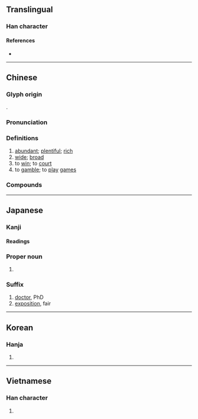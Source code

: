 {{also|愽}}
{{character info/new}}
{{character info/new|codepoint=0x2F82E}}
==Translingual==
{{stroke order|strokes=12}}

===Han character===
{{Han char|rn=24|rad=十|as=10|sn=12|four=43046|canj=JIBI|ids=⿰十尃}}

====References====
* {{Han ref|kx=0157.130|dkj=02761|dj=0360.100|hdz=10066.020|uh=535A|ud=21338|bh=B3D5|bd=46037}}

----

==Chinese==
{{zh-forms}}

===Glyph origin===
{{Han etym}}
{{Han compound|十|尃|c1=s|c2=p|t1=|ls=psc}}.

===Pronunciation===
{{zh-pron
|m=bó
|c=bok3
|h=pfs=pok
|md=báuk
|mn=phok/qz,xm:pok/poh
|mn_note=phok/pok - literary; poh - vernacular
|w=4poq
|mc=y
|oc=y
|cat=a,v
}}

===Definitions===
{{zh-hanzi}}

# [[abundant]]; [[plentiful]]; [[rich]]
# [[wide]]; [[broad]]
# to [[win]]; to [[court]]
# to [[gamble]]; to [[play]] [[game]]s

===Compounds===
{{zh-der|博客|博貫|女博士|博望坡|守約施博|博興|博爾赤|五經博士|博淄煤礦|博士弟子|博古知今|博局|博郎鼓|仁言利博|博物學|博聞|博浪|博達|博而不精|博斯騰湖|博洽|博取|博物|博古兒|博愛濟群|博士|博學多才|博士買驢|博聞強記|博聞彊記|博換|博大精深|土博士|博磨|博古圖錄|博聞彊志|博士學位|寬博|六博|彊記博聞|廣博|博山香爐|博覽五車|博克達山|博覽群書|博古|博奕|博愛|峨冠博帶|博愛座|博物館|博聞多識|博學洽聞|學問淵博|博文約禮|博巴|國家博士|博大|博得|博父國|博聞強識|博濟醫院|奧博|博物多聞|博雅|博學鴻儒|地大物博|博識|博覽會|博學|太常博士|博徒|博學多聞|博學篇|博覽古今|博覽|博聞閎覽|博浪鼓|博浪沙|博望侯|博易|博施濟眾|博學宏詞|博奧|博古通今|博戲|博物洽聞|博物志|博浪飛椎|博物院|博聞多見|溥博|氾博|旁徵博引|知今博古|淹博|深稽博考|由博返約|汪洋浩博|浩博|淵博|淄博煤礦|打博|洽聞博見|沉博絕麗|磨博士|茶博士|風流博浪|褒衣博帶|賭博罪|繁博|米鹽博辯|高冠博帶|花博士|該博|超博士|高才博學|賭博場|鄂博|鴻博|閎覽博物|賅博|酒博士|見聞廣博|通古博今|通今博古|算博士|賭博}}

----

==Japanese==

===Kanji===
{{ja-kanji|grade=4|rs=十10}}

====Readings====
{{ja-readings
|goon=はく
|kanon=はく
|kanyoon=ばく
|kun=ひろ-い, ひろめる
|nanori=とおる, はか, ひろ, ひろし, ひろむ
}}

===Proper noun===
{{ja-pos|proper|ひろし}}

# {{given name|male|lang=ja|sort=ひろし}}

===Suffix===
{{ja-pos|suffix|はく}}

# [[doctor]], PhD
# [[exposition]], fair

----

==Korean==

===Hanja===
{{ko-hanja|hangeul=박|eumhun=넓을|mr=pak}}

# {{defn|lang=ko|sort=十10}}

----

==Vietnamese==

===Han character===
{{vi-hantu|[[bác]], [[mác]], [[bạc]], [[vác]]|rs=十10}}

# {{defn|lang=vi|sort=十10}}